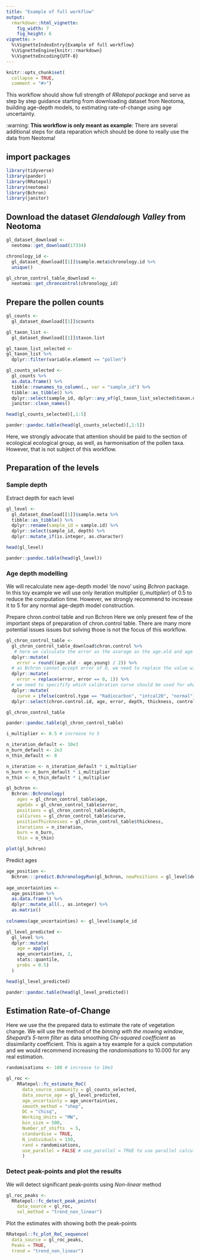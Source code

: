 ```yaml
---
title: "Example of full workflow"
output: 
  rmarkdown::html_vignette:
    fig_width: 7
    fig_height: 6
vignette: >
  %\VignetteIndexEntry{Example of full workflow}
  %\VignetteEngine{knitr::rmarkdown}
  %\VignetteEncoding{UTF-8}
---
```


```r
knitr::opts_chunk$set(
  collapse = TRUE,
  comment = "#>")
```

This workflow should show full strength of *RRatepol package* and serve as step by 
step guidance starting from downloading dataset from Neotoma, building age-depth
models, to estimating rate-of-change using age uncertainty.

:warning: **This workflow is only meant as example**: There are several additional steps for data reparation which should be done to really use the data from Neotoma!

## import packages

```r
library(tidyverse)
library(pander)
library(RRatepol)
library(neotoma)
library(Bchron)
library(janitor)
```

## Download the dataset *Glendalough Valley* from Neotoma

```r
gl_dataset_download <- 
  neotoma::get_download(17334)

chronology_id <- 
  gl_dataset_download[[1]]$sample.meta$chronology.id %>% 
  unique()

gl_chron_control_table_download <- 
  neotoma::get_chroncontrol(chronology_id)

```

## Prepare the pollen counts

```r
gl_counts <- 
  gl_dataset_download[[1]]$counts 

gl_taxon_list <- 
  gl_dataset_download[[1]]$taxon.list

gl_taxon_list_selected <- 
gl_taxon_list %>% 
  dplyr::filter(variable.element == "pollen")

gl_counts_selected <-
  gl_counts %>% 
  as.data.frame() %>% 
  tibble::rownames_to_column(., var = "sample_id") %>% 
  tibble::as_tibble() %>% 
  dplyr::select(sample_id, dplyr::any_of(gl_taxon_list_selected$taxon.name)) %>% 
  janitor::clean_names() 

head(gl_counts_selected)[,1:5]

```

```r
pander::pandoc.table(head(gl_counts_selected)[,1:5])

```

Here, we strongly advocate that attention should be paid to the section of 
ecological ecological group, as well, as harmonisation of the pollen taxa.
However, that is not subject of this workflow.

## Preparation of the levels

### Sample depth

Extract depth for each level

```r
gl_level <-
  gl_dataset_download[[1]]$sample.meta %>% 
  tibble::as_tibble() %>% 
  dplyr::rename(sample_id = sample.id) %>% 
  dplyr::select(sample_id, depth) %>% 
  dplyr::mutate_if(is.integer, as.character)

head(gl_level)

```

```r
pander::pandoc.table(head(gl_level))

```


### Age depth modelling

We will recalculate new age-depth model 'de novo' using *Bchron* package. In this 
toy example we will use only iteration multiplier (*i_multiplier*) of 0.5 to 
reduce the computation time. However, we strongly recommend to increase it to 5
for any normal age-depth model construction.

Prepare chron.control table and run Bchron
Here we only present few of the important steps of preparation of chron.control 
table. There are many more potential issues issues but solving those is not 
the focus of this workflow.

```r
gl_chron_control_table <-
  gl_chron_control_table_download$chron.control %>% 
   # here we calculate the error as the avarage as the age.old and age age.young
  dplyr::mutate(
    error = round((age.old - age.young) / 2)) %>% 
  # as Bchron cannot accept error of 0, we need to replace the value with 1 
  dplyr::mutate(
    error = replace(error, error == 0, 1)) %>% 
  # we need to specifify which calibration curve should be used for what point
  dplyr::mutate(
    curve = ifelse(control.type == "Radiocarbon", "intcal20", "normal")) %>% 
  dplyr::select(chron.control.id, age, error, depth, thickness, control.type, curve)

gl_chron_control_table

```


```r
pander::pandoc.table(gl_chron_control_table)
```

```r
i_multiplier <- 0.5 # increase to 5

n_iteration_default <- 10e3
n_burn_default <- 2e3
n_thin_default <- 8

n_iteration <- n_iteration_default * i_multiplier
n_burn <- n_burn_default * i_multiplier
n_thin <- n_thin_default * i_multiplier

gl_bchron <- 
  Bchron::Bchronology(
    ages = gl_chron_control_table$age,
    ageSds = gl_chron_control_table$error,
    positions = gl_chron_control_table$depth,
    calCurves = gl_chron_control_table$curve,
    positionThicknesses = gl_chron_control_table$thickness,
    iterations = n_iteration,
    burn = n_burn,
    thin = n_thin)

```

```r
plot(gl_bchron)
```

Predict ages

```r
age_position <- 
  Bchron:::predict.BchronologyRun(gl_bchron, newPositions = gl_level$depth)
  
age_uncertainties <- 
  age_position %>% 
  as.data.frame() %>% 
  dplyr::mutate_all(., as.integer) %>% 
  as.matrix()
  
colnames(age_uncertainties) <- gl_level$sample_id

gl_level_predicted <- 
  gl_level %>% 
  dplyr::mutate(
    age = apply(
    age_uncertainties, 2,
    stats::quantile,
    probs = 0.5)
  )

head(gl_level_predicted)

```

```r
pander::pandoc.table(head(gl_level_predicted))

```

## Estimation Rate-of-Change

Here we use the the prepared data to estimate the rate of vegetation change. We
will use the method of the *binning with the mowing window*, *Shepard's 5-term filter* 
as data smoothing *Chi-squared coefficient* as dissimilarity coefficient.
This is again a toy example for a quick computation and we would recommend 
increasing the *randomisations* to 10.000 for any real estimation. 

```r
randomisations <- 100 # increase to 10e3

gl_roc <-
    RRatepol::fc_estimate_RoC(
      data_source_community = gl_counts_selected,
      data_source_age = gl_level_predicted,
      age_uncertainty = age_uncertainties,
      smooth_method = "shep",
      DC = "chisq",
      Working_Units = "MW",
      bin_size = 500,
      Number_of_shifts  = 5,
      standardise = TRUE,
      N_individuals = 150,
      rand = randomisations,
      use_parallel = FALSE # use_parallel = TRUE to use parallel calculation
      ) 

```

### Detect peak-points and plot the results

We will detect significant peak-points using *Non-linear* method

```r
gl_roc_peaks <-
  RRatepol::fc_detect_peak_points(
    data_source = gl_roc,
    sel_method = "trend_non_linear")
```

Plot the estimates with showing both the peak-points 

```r
RRatepol::fc_plot_RoC_sequence(
  data_source = gl_roc_peaks,
  Peaks = TRUE,
  trend = "trend_non_linear")
```

